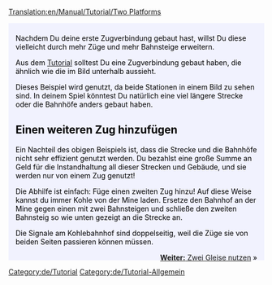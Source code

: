 [[Translation:en/Manual/Tutorial/Two Platforms]]

{{en/Tabs|2|1
|de/Manual/Tutorial/Zwei Bahnsteige|Zwei Bahnsteige<!--
-->|de/Manual/Tutorial/Zwei Gleise|Zwei Gleise}}
<div style="padding:.5em 1em 1em 1em; border-top:none; background-color:#f1f2fe; color:#000;">
{{de/Tutorial}}
Nachdem Du deine erste Zugverbindung gebaut hast, willst Du diese vielleicht durch mehr Züge und mehr Bahnsteige erweitern.

Aus dem [[de/Manual/Tutorial/Main Page|Tutorial]] solltest Du eine Zugverbindung gebaut haben, die ähnlich wie die im Bild unterhalb aussieht.
{{en/Phototable|[[File:en/Singletrain.png|400px]]|Zwei Bahnhöfe und ein Zug.|none}}

Dieses Beispiel wird genutzt, da beide Stationen in einem Bild zu sehen sind. In deinem Spiel könntest Du natürlich eine viel längere Strecke oder die Bahnhöfe anders gebaut haben.

== Einen weiteren Zug hinzufügen ==
Ein Nachteil des obigen Beispiels ist, dass die Strecke und die Bahnhöfe nicht sehr effizient genutzt werden. Du bezahlst eine große Summe an Geld für die Instandhaltung all dieser Strecken und Gebäude, und sie werden nur von einem Zug genutzt!


Die Abhilfe ist einfach: Füge einen zweiten Zug hinzu! Auf diese Weise kannst du immer Kohle von der Mine laden. Ersetze den Bahnhof an der Mine gegen einen mit zwei Bahnsteigen und schließe den zweiten Bahnsteig so wie unten gezeigt an die Strecke an.
{{en/Phototable|[[File:en/TwotrainsOnetrack.png|400px]]|Kohlebahnhof mit zwei Bahnsteigen.|none}}

Die Signale am Kohlebahnhof sind doppelseitig, weil die Züge sie von beiden Seiten passieren können müssen.

<span style="float: right">[[de/Manual/Tutorial/Zwei Gleise|'''Weiter:''' Zwei Gleise nutzen]] &raquo;</span>
</div>

[[Category:de/Tutorial]]
[[Category:de/Tutorial-Allgemein]]